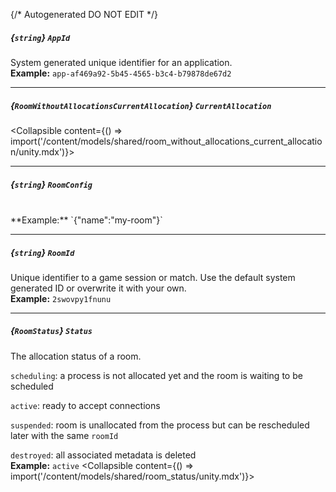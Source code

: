 {/* Autogenerated DO NOT EDIT  */}

##### *{`string`}* `AppId`
System generated unique identifier for an application.
<br/>
**Example:** `app-af469a92-5b45-4565-b3c4-b79878de67d2`

---
##### *{`RoomWithoutAllocationsCurrentAllocation`}* `CurrentAllocation`
<Collapsible content={() => import('/content/models/shared/room_without_allocations_current_allocation/unity.mdx')}>
</Collapsible>

---
##### *{`string`}* `RoomConfig`
<br/>
**Example:** `{"name":"my-room"}`

---
##### *{`string`}* `RoomId`
Unique identifier to a game session or match. Use the default system generated ID or overwrite it with your own.
<br/>
**Example:** `2swovpy1fnunu`

---
##### *{`RoomStatus`}* `Status`
The allocation status of a room.

`scheduling`: a process is not allocated yet and the room is waiting to be scheduled

`active`: ready to accept connections

`suspended`: room is unallocated from the process but can be rescheduled later with the same `roomId`

`destroyed`: all associated metadata is deleted
<br/>
**Example:** `active`
<Collapsible content={() => import('/content/models/shared/room_status/unity.mdx')}>
</Collapsible>

